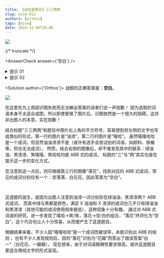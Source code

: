 ```yaml
---
title: 【谜色星期五】三三两两
slug: mise-012
authors: [orthos]
tags: [mise]
date: 2024-12-06T20:00
---
```


![](./mise-012.assets/mise-012.webp)

{/* truncate */}

<AnswerCheck answer={'空白'} />

<details>
    <summary>提示 01</summary>

    注意到图像右上角的平方符号，可以像标题一样，将左侧的词语用叠词的方式表示。

</details>

<details>
    <summary>提示 02</summary>

    左侧的三个图像分别是“油漆”、“嘻哈“、“落花”。

</details>

<Solution author={'Orthos'}>
谜题的正确答案是：**空白**。

![](./mise-012.assets/mise-012-sol.webp)

在这里先为上周因识图失败而无法解出答案的读者们说一声抱歉！
因为选取的词语本身不太适合成图，所以即使更换了图片后，识图依然是一个很大的阻碍，这并非出题人的本意，实在抱歉！

结合标题“三三两两”和题目中图片右上角的平方符号，容易想到将左侧的文字也写成类似的形式，第一行的图片是“油漆”，第二行的图片是“嘻哈”。
虽然嘻嘻哈哈是一个成词，但显然油油漆漆不是（或许有选手会尝试别的词语，如颜料、铁桶等，但也无法成词）。
然而，结合右侧的图像后，却不难发现其中的联系：绿油油、黑漆漆、笑嘻嘻、笑哈哈均是 ABB 式的成词，
标题的“三”与“两”其实也是在提示这一步的变化方式。

在注意到这一点后，则可根据第三行的图像“落花”，找到对应的 ABB 式成词，常见的成词分别仅有一个：空落落、白花花，因此答案为“空白”。

<br />

这道题的诞生，是因为出题人注意到油漆一词分别存在绿油油、黑漆漆两个 ABB 式成词，
而其中绿与黑都是颜色，满足 X 油油和 X 漆漆的成词也几乎只有绿油油和黑漆漆（其他可能的成词使用频率极低），这种现象十分有趣。
通过对 ABB 式词语的研究，进一步发现了嘻哈→笑/笑，落花→空/白的组合，“落花”终将化为“空白”，这个巧合也让人十分惊喜，从而便产生了这道题目。

根据结果来看，不少人因“嘻嘻哈哈”是一个成词而被误导，未能识别出 ABB 的规则；
也有不少人发现规则后，因将“落花”识别为“花瓣”而答出了错误答案“白一”（白花花、一瓣瓣）。
现在想来，由于对词语精确性要求很高，或许这道题目更适合用纯文字的形式呈现。

</Solution>
